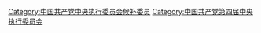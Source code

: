 [[Category:中国共产党中央执行委员会候补委员|Category:中国共产党中央执行委员会候补委员]]
[[Category:中国共产党第四届中央执行委员会|Category:中国共产党第四届中央执行委员会]]